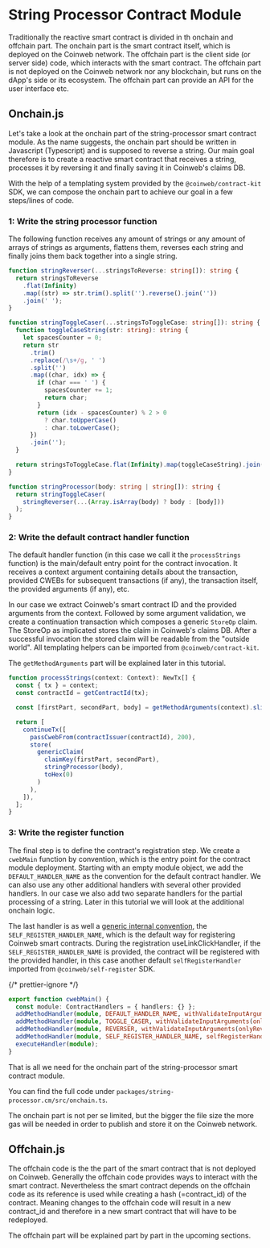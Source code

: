 # String Processor Contract Module

Traditionally the reactive smart contract is divided in th onchain and offchain
part. The onchain part is the smart contract itself, which is deployed on the
Coinweb network. The offchain part is the client side (or server side) code,
which interacts with the smart contract. The offchain part is not deployed on
the Coinweb network nor any blockchain, but runs on the dApp's side or its
ecosystem. The offchain part can provide an API for the user interface etc.

## Onchain.js

Let's take a look at the onchain part of the string-processor smart contract
module. As the name suggests, the onchain part should be written in Javascript
(Typescript) and is supposed to reverse a string. Our main goal therefore is to
create a reactive smart contract that receives a string, processes it by
reversing it and finally saving it in Coinweb's claims DB.

With the help of a templating system provided by the `@coinweb/contract-kit`
SDK, we can compose the onchain part to achieve our goal in a few steps/lines of
code.

### 1: Write the string processor function

The following function receives any amount of strings or any amount of arrays of
strings as arguments, flattens them, reverses each string and finally joins them
back together into a single string.

```ts
function stringReverser(...stringsToReverse: string[]): string {
  return stringsToReverse
    .flat(Infinity)
    .map((str) => str.trim().split('').reverse().join(''))
    .join(' ');
}

function stringToggleCaser(...stringsToToggleCase: string[]): string {
  function toggleCaseString(str: string): string {
    let spacesCounter = 0;
    return str
      .trim()
      .replace(/\s+/g, ' ')
      .split('')
      .map((char, idx) => {
        if (char === ' ') {
          spacesCounter += 1;
          return char;
        }
        return (idx - spacesCounter) % 2 > 0
          ? char.toUpperCase()
          : char.toLowerCase();
      })
      .join('');
  }

  return stringsToToggleCase.flat(Infinity).map(toggleCaseString).join(' ');
}

function stringProcessor(body: string | string[]): string {
  return stringToggleCaser(
    stringReverser(...(Array.isArray(body) ? body : [body]))
  );
}
```

### 2: Write the default contract handler function

The default handler function (in this case we call it the `processStrings`
function) is the main/default entry point for the contract invocation. It
receives a context argument containing details about the transaction, provided
CWEBs for subsequent transactions (if any), the transaction itself, the provided
arguments (if any), etc.

In our case we extract Coinweb's smart contract ID and the provided arguments
from the context. Followed by some argument validation, we create a continuation
transaction which composes a generic `StoreOp` claim. The StoreOp as implicated
stores the claim in Coinweb's claims DB. After a successful invocation the
stored claim will be readable from the "outside world". All templating helpers
can be imported from `@coinweb/contract-kit`.

The `getMethodArguments` part will be explained later in this tutorial.

```ts
function processStrings(context: Context): NewTx[] {
  const { tx } = context;
  const contractId = getContractId(tx);

  const [firstPart, secondPart, body] = getMethodArguments(context).slice(1);

  return [
    continueTx([
      passCwebFrom(contractIssuer(contractId), 200),
      store(
        genericClaim(
          claimKey(firstPart, secondPart),
          stringProcessor(body),
          toHex(0)
        )
      ),
    ]),
  ];
}
```

### 3: Write the register function

The final step is to define the contract's registration step. We create a
`cwebMain` function by convention, which is the entry point for the contract
module deployment. Starting with an empty module object, we add the
`DEFAULT_HANDLER_NAME` as the convention for the default contract handler. We
can also use any other additional handlers with several other provided handlers.
In our case we also add two separate handlers for the partial processing of a
string. Later in this tutorial we will look at the additional onchain logic.

The last handler is as well a
[generic internal convention](https://docs.coinweb.io/develop/reactive-smart-contracts/contract-registration/self-register),
the `SELF_REGISTER_HANDLER_NAME`, which is the default way for registering
Coinweb smart contracts. During the registration useLinkClickHandler, if the
`SELF_REGISTER_HANDLER_NAME` is provided, the contract will be registered with
the provided handler, in this case another default `selfRegisterHandler`
imported from `@coinweb/self-register` SDK.

{/* prettier-ignore */}
```ts
export function cwebMain() {
  const module: ContractHandlers = { handlers: {} };
  addMethodHandler(module, DEFAULT_HANDLER_NAME, withValidateInputArguments(processStrings));
  addMethodHandler(module, TOGGLE_CASER, withValidateInputArguments(onlyToggleCase));
  addMethodHandler(module, REVERSER, withValidateInputArguments(onlyReverse));
  addMethodHandler(module, SELF_REGISTER_HANDLER_NAME, selfRegisterHandler);
  executeHandler(module);
}
```

That is all we need for the onchain part of the string-processor smart contract
module.

You can find the full code under `packages/string-processor.cm/src/onchain.ts`.

The onchain part is not per se limited, but the bigger the file size the more
gas will be needed in order to publish and store it on the Coinweb network.

## Offchain.js

The offchain code is the the part of the smart contract that is not deployed on
Coinweb. Generally the offchain code provides ways to interact with the smart
contract. Nevertheless the smart contract depends on the offchain code as its
reference is used while creating a hash (=contract_id) of the contract. Meaning
changes to the offchain code will result in a new contract_id and therefore in a
new smart contract that will have to be redeployed.

The offchain part will be explained part by part in the upcoming sections.
